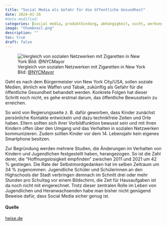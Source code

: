 ```yaml
---
title: "Social Media als Gefahr für die öffentliche Gesundheit"
date: 2024-01-26
#date-modified: 
categories: [social media, produktbindung, abhängigkeit, sucht, werbung]
image: "thumbnail.png"
description: "" 
toc: true
draft: false
---
```


![Vergleich von sozialen Netzwerken mit Zigaretten in New York [Bild: [\@NYCMayor](https://twitter.com/NYCMayor/status/1750227687581307123)]{.img-credits}](thumbnail.jpg){fig-align="left"}

Geht es nach dem Bürgermeister von New York City/USA, sollen soziale Medien, ähnlich wie Waffen und Tabak, zukünftig als Gefahr für die öffentliche Gesundheit behandelt werden. Konkrete Folgen hat dieser Schritt noch nicht, es gehe erstmal darum, das öffentliche Bewusstsein zu erreichen.

So wird von Regierungsseite z. B. dafür geworben, dass Kinder zunächst persönliche Kontakte entwickeln und dazu technikfreie Zeiten und Orte haben. Eltern sollten sich ihrer Vorbildfunktion bewusst sein und mit ihren Kindern offen über den Umgang und das Verhalten in sozialen Netzwerken kommunizieren. Zudem sollten Kinder vor dem 14. Lebensjahr kein eigenes Smartphone besitzen.

Zur Begründung werden mehrere Studien, die Änderungen im Verhalten von Kindern und Jugendlichen festgestellt haben, herangezogen. So ist die Zahl derer, die "Hoffnungslosigkeit empfinden" zwischen 2011 und 2021 um 42 % gestiegen. Die Rate der Selbstmordgedanken hat im selben Zeitraum um 34 % zugenommen. Jugendliche Schüler und Schülerinnen an den Highschools der Stadt verbringen demnach im Schnitt drei oder mehr Stunden pro Schultag vor einem Bildschirm, die Zeit für Hausaufgaben ist da noch nicht mit eingerechnet. Trotz dieser zentralen Rolle im Leben von Jugendlichen und Heranwachsenden habe man bisher nicht genügend Beweise dafür, dass Social Media sicher genug ist.

#### Quelle

[heise.de](https://www.heise.de/news/New-York-City-erklaert-Social-Media-zur-Gefahr-fuer-oeffentliche-Gesundheit-9608580.html)
